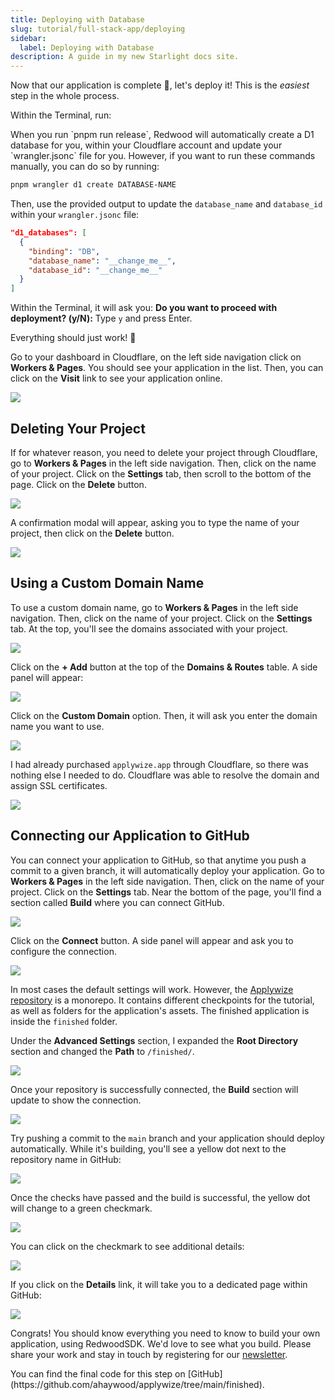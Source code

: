 ```yaml
---
title: Deploying with Database
slug: tutorial/full-stack-app/deploying
sidebar:
  label: Deploying with Database
description: A guide in my new Starlight docs site.
---
```




Now that our application is complete 🥳, let's deploy it! This is the _easiest_ step in the whole process.

Within the Terminal, run:

<PackageManagers
  type="run"
  pkg="release"
/>

<Aside type="note" title="Deploying your D1 Database">
When you run `pnpm run release`, Redwood will automatically create a D1 database for you, within your Cloudflare account and update your `wrangler.jsonc` file for you. However, if you want to run these commands manually, you can do so by running:

```bash
pnpm wrangler d1 create DATABASE-NAME
```

Then, use the provided output to update the `database_name` and `database_id` within your `wrangler.jsonc` file:

```json showLineNumbers=false title="wrangler.jsonc"
"d1_databases": [
  {
    "binding": "DB",
    "database_name": "__change_me__",
    "database_id": "__change_me__"
  }
]
```
</Aside>

Within the Terminal, it will ask you: **Do you want to proceed with deployment? (y/N):** Type `y` and press Enter.

Everything should just work! 🙌

Go to your dashboard in Cloudflare, on the left side navigation click on **Workers & Pages**. You should see your application in the list. Then, you can click on the **Visit** link to see your application online.

![](./images/cloudflare-visit-website.png)

## Deleting Your Project

If for whatever reason, you need to delete your project through Cloudflare, go to **Workers & Pages** in the left side navigation. Then, click on the name of your project. Click on the **Settings** tab, then scroll to the bottom of the page. Click on the **Delete** button.

![](./images/cloudflare-delete-project.png)

A confirmation modal will appear, asking you to type the name of your project, then click on the **Delete** button.

![](./images/cloudflare-confirm-project-delete.png)

## Using a Custom Domain Name

To use a custom domain name, go to **Workers & Pages** in the left side navigation. Then, click on the name of your project. Click on the **Settings** tab. At the top, you'll see the domains associated with your project.

![](./images/connecting-to-custom-domain.png)

Click on the **+ Add** button at the top of the **Domains & Routes** table. A side panel will appear:

![](./images/side-panel-custom-domain.png)

Click on the **Custom Domain** option. Then, it will ask you enter the domain name you want to use.

![](./images/existing-domain-name-in-cloudflare.png)

I had already purchased `applywize.app` through Cloudflare, so there was nothing else I needed to do. Cloudflare was able to resolve the domain and assign SSL certificates.

![](./images/project-live-custom-domain.png)

## Connecting our Application to GitHub

You can connect your application to GitHub, so that anytime you push a commit to a given branch, it will automatically deploy your application. Go to **Workers & Pages** in the left side navigation. Then, click on the name of your project. Click on the **Settings** tab. Near the bottom of the page, you'll find a section called **Build** where you can connect GitHub.

![](./images/connect-build-to-github.png)

Click on the **Connect** button. A side panel will appear and ask you to configure the connection.

![](./images/github-config.png)

In most cases the default settings will work. However, the [Applywize repository](https://github.com/ahaywood/applywize) is a monorepo. It contains different checkpoints for the tutorial, as well as folders for the application's assets. The finished application is inside the `finished` folder.

Under the **Advanced Settings** section, I expanded the **Root Directory** section and changed the **Path** to `/finished/`.

![](./images/github-advanced-settings-root-directory.png)

Once your repository is successfully connected, the **Build** section will update to show the connection.

![](./images/cloudflare-once-connected-to-github.png)

Try pushing a commit to the `main` branch and your application should deploy automatically. While it's building, you'll see a yellow dot next to the repository name in GitHub:

![](./images/github-view-after-new-commit.png)

Once the checks have passed and the build is successful, the yellow dot will change to a green checkmark.

![](./images/github-view-all-checks-passed-checkbox.png)

You can click on the checkmark to see additional details:

![](./images/github-view-all-checks-passed-alt.png)

If you click on the **Details** link, it will take you to a dedicated page within GitHub:

![](./images/github-details-after-checks-passed.png)

Congrats! You should know everything you need to know to build your own application, using RedwoodSDK. We'd love to see what you build. Please share your work and stay in touch by registering for our [newsletter](https://rwsdk.com).

<Aside type="tip" title="Code on GitHub">
You can find the final code for this step on [GitHub](https://github.com/ahaywood/applywize/tree/main/finished).
</Aside>